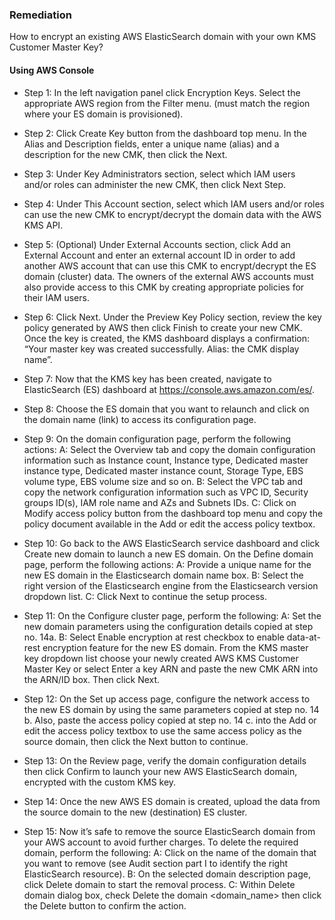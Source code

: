 ### Remediation

How to encrypt an existing AWS ElasticSearch domain with your own KMS Customer Master Key?

#### Using AWS Console

- Step 1: In the left navigation panel click Encryption Keys. Select the appropriate AWS region from the Filter menu. (must match the region where your ES domain is provisioned).

- Step 2: Click Create Key button from the dashboard top menu. In the Alias and Description fields, enter a unique name (alias) and a description for the new CMK, then click the Next.

- Step 3: Under Key Administrators section, select which IAM users and/or roles can administer the new CMK, then click Next Step.

- Step 4: Under This Account section, select which IAM users and/or roles can use the new CMK to encrypt/decrypt the domain data with the AWS KMS API.

- Step 5: (Optional) Under External Accounts section, click Add an External Account and enter an external account ID in order to add another AWS account that can use this CMK to encrypt/decrypt the ES domain (cluster) data. The owners of the external AWS accounts must also provide access to this CMK by creating appropriate policies for their IAM users.

- Step 6: Click Next. Under the Preview Key Policy section, review the key policy generated by AWS then click Finish to create your new CMK. Once the key is created, the KMS dashboard displays a confirmation: “Your master key was created successfully. Alias: the CMK display name”.

- Step 7: Now that the KMS key has been created, navigate to ElasticSearch (ES) dashboard at https://console.aws.amazon.com/es/.

- Step 8: Choose the ES domain that you want to relaunch and click on the domain name (link) to access its configuration page.

- Step 9: On the domain configuration page, perform the following actions:
  A: Select the Overview tab and copy the domain configuration information such as Instance count, Instance type, Dedicated master instance type, Dedicated master instance count, Storage Type, EBS volume type, EBS volume size and so on.
  B: Select the VPC tab and copy the network configuration information such as VPC ID, Security groups ID(s), IAM role name and AZs and Subnets IDs.
  C: Click on Modify access policy button from the dashboard top menu and copy the policy document available in the Add or edit the access policy textbox.

- Step 10: Go back to the AWS ElasticSearch service dashboard and click Create new domain to launch a new ES domain. On the Define domain page, perform the following actions:
  A: Provide a unique name for the new ES domain in the Elasticsearch domain name box.
  B: Select the right version of the Elasticsearch engine from the Elasticsearch version dropdown list.
  C: Click Next to continue the setup process.

- Step 11: On the Configure cluster page, perform the following:
  A: Set the new domain parameters using the configuration details copied at step no. 14a.
  B: Select Enable encryption at rest checkbox to enable data-at-rest encryption feature for the new ES domain. From the KMS master key dropdown list choose your newly created AWS KMS Customer Master Key or select Enter a key ARN and paste the new CMK ARN into the ARN/ID box. Then click Next.

- Step 12: On the Set up access page, configure the network access to the new ES domain by using the same parameters copied at step no. 14 b. Also, paste the access policy copied at step no. 14 c. into the Add or edit the access policy textbox to use the same access policy as the source domain, then click the Next button to continue.

- Step 13: On the Review page, verify the domain configuration details then click Confirm to launch your new AWS ElasticSearch domain, encrypted with the custom KMS key.

- Step 14: Once the new AWS ES domain is created, upload the data from the source domain to the new (destination) ES cluster.

- Step 15: Now it’s safe to remove the source ElasticSearch domain from your AWS account to avoid further charges. To delete the required domain, perform the following:
  A: Click on the name of the domain that you want to remove (see Audit section part I to identify the right ElasticSearch resource).
  B: On the selected domain description page, click Delete domain to start the removal process.
  C: Within Delete domain dialog box, check Delete the domain \<domain_name\> then click the Delete button to confirm the action.
